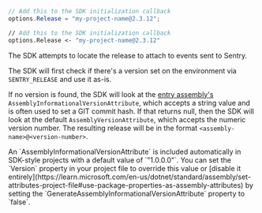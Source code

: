 ```csharp {tabTitle:C#}
// Add this to the SDK initialization callback
options.Release = "my-project-name@2.3.12";
```

```fsharp {tabTitle:F#}
// Add this to the SDK initialization callback
options.Release <- "my-project-name@2.3.12"
```

The SDK attempts to locate the release to attach to events sent to Sentry.

The SDK will first check if there's a version set on the environment via `SENTRY_RELEASE` and use it as-is.

If no version is found, the SDK will look at the [entry assembly's](<https://msdn.microsoft.com/en-us/library/system.reflection.assembly.getentryassembly(v=vs.110).aspx>) `AssemblyInformationalVersionAttribute`, which accepts a string value and is often used to set a GIT commit hash. If that returns null, then the SDK will look at the default `AssemblyVersionAttribute`, which accepts the numeric version number. The resulting release will be in the format `<assembly-name>@<version-number>`.

<Alert>
An `AssemblyInformationalVersionAttribute` is included automatically in SDK-style projects with a default value of `"1.0.0.0"`. You can set the `Version` property in your project file to override this value or [disable it entirely](https://learn.microsoft.com/en-us/dotnet/standard/assembly/set-attributes-project-file#use-package-properties-as-assembly-attributes) by setting the `GenerateAssemblyInformationalVersionAttribute` property to `false`.
</Alert>
